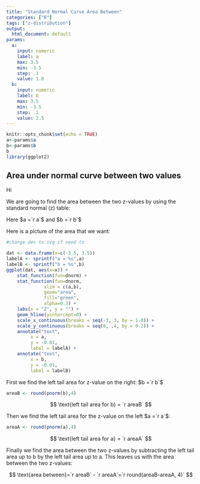 ```yaml
---
title: "Standard Normal Curve Area Between"
categories: ["R"]
tags: ["z-distribution"] 
output:
  html_document: default
params:
  a:
    input: numeric
    label: a 
    max: 3.5
    min: -3.5
    step: .1
    value: 1.0
  b:
    input: numeric
    label: b
    max: 3.5
    min: -3.5
    step: .1
    value: 2.5 
---
```


```r
knitr::opts_chunk$set(echo = TRUE)
a<-params$a
b<-params$b
b
library(ggplot2)
```

## Area under normal curve between two values

Hi

We are going to find the area between the two z-values by using the standard normal (z) table:

Here $a =`r a`$ and $b =`r b`$

Here is a picture of the area that we want:

```r
#change dev to svg if need to

dat <- data.frame(x=c(-3.5, 3.5))
labelA <- sprintf("a = %s",a)
labelB <- sprintf("b = %s",b)
ggplot(dat, aes(x=x)) +
	stat_function(fun=dnorm) +   
	stat_function(fun=dnorm,     
		      xlim = c(a,b), 
		      geom="area", 
		      fill="green", 
		      alpha=0.3) +
	labs(x = "Z", y = "") +       
	geom_hline(yintercept=0) +
	scale_x_continuous(breaks = seq(-3, 3, by = 1.0)) +
	scale_y_continuous(breaks = seq(0, .4, by = 0.2)) +
	annotate("text", 
		 x = a, 
		 y = -0.01, 
		 label = labelA) +
	annotate("text", 
		 x = b, 
		 y = -0.01, 
		 label = labelB)
```

First we find the left tail area for z-value on the right: $b =`r b`$

```r
areaB <- round(pnorm(b),4)
```
$$
\text{left tail area for b} = `r areaB`
$$

Then we find the left tail area for the z-value on the left $a =`r a`$:

```r
areaA <- round(pnorm(a),4)
```
$$
\text{left tail area for a} = `r areaA`
$$

Finally we find the area between the two z-values by subtracting the left tail area up to b by the left tail area up to a. This leaves us with the area between the two z-values:

$$
\text{area between}=`r areaB` - `r areaA`=`r round(areaB-areaA, 4)`
$$
